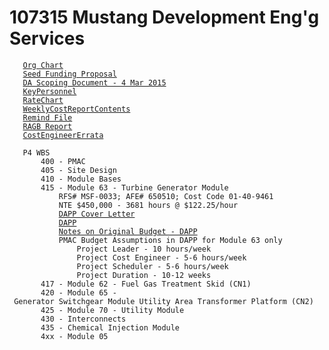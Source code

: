 = 107315 Mustang Development Eng'g Services =
	[[file:///R:/Brooks Range/107315/3 Project Mgmt/APP/Org Chart/Brooks Range Petroleum.pdf|Org Chart]]
	[[file:///R:/Brooks Range/107315/3 Project Mgmt/APP/Seed Funding Doyon Anvil 12 Feb-15 r1.pdf|Seed Funding Proposal]]
	[[DA Scoping Document - 4 Mar 2015]]
	[[KeyPersonnel]]
	[[RateChart]]
	[[WeeklyCostReportContents]]
	[[file:///c:/Users/jdavis2/Dropbox/reminders/BRPCMustang.rem|Remind File]]
	[[file:///|RAGB Report]]
	[[CostEngineerErrata]]

	P4 WBS
		400 - PMAC
		405 - Site Design
		410 - Module Bases
		415 - Module 63 - Turbine Generator Module
			RFS# MSF-0033; AFE# 650510; Cost Code 01-40-9461
			NTE $450,000 - 3681 hours @ $122.25/hour
			[[file:///R:/Brooks Range/107315/3 Project Mgmt/APP/Mod 63 DAPP/DAPP BRPC Mod 63 Cover Letter.docx|DAPP Cover Letter]]
			[[file:///R:/BRPC/107315/3 Project Mgmt/APP/Mod 63 DAPP/BRPC Module  63 DAPP.docx|DAPP]]
			[[Notes on Original Budget - DAPP]]
			PMAC Budget Assumptions in DAPP for Module 63 only
				Project Leader - 10 hours/week
				Project Cost Engineer - 5-6 hours/week
				Project Scheduler - 5-6 hours/week
				Project Duration - 10-12 weeks
		417 - Module 62 - Fuel Gas Treatment Skid (CN1)
		420 - Module 65 - Generator Switchgear Module Utility Area Transformer Platform (CN2)
		425 - Module 70 - Utility Module
		430 - Interconnects
		435 - Chemical Injection Module
		4xx - Module 05

